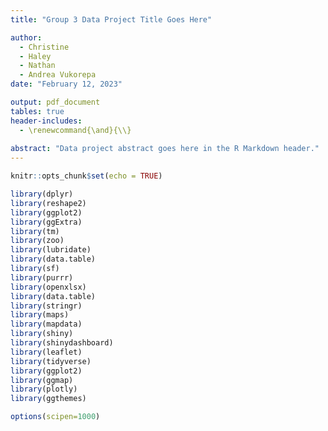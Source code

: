 ---
title: "Group 3 Data Project Title Goes Here"

author:
  - Christine
  - Haley
  - Nathan
  - Andrea Vukorepa
date: "February 12, 2023"

output: pdf_document
tables: true
header-includes: 
  - \renewcommand{\and}{\\}
  
abstract: "Data project abstract goes here in the R Markdown header."
---

```{r setup, include=FALSE}
knitr::opts_chunk$set(echo = TRUE)

library(dplyr)
library(reshape2)
library(ggplot2)
library(ggExtra)
library(tm)
library(zoo)
library(lubridate)
library(data.table)
library(sf)
library(purrr)
library(openxlsx)
library(data.table)
library(stringr)
library(maps)
library(mapdata)
library(shiny)
library(shinydashboard)
library(leaflet)
library(tidyverse)
library(ggplot2)
library(ggmap)
library(plotly)
library(ggthemes)

options(scipen=1000)


```



